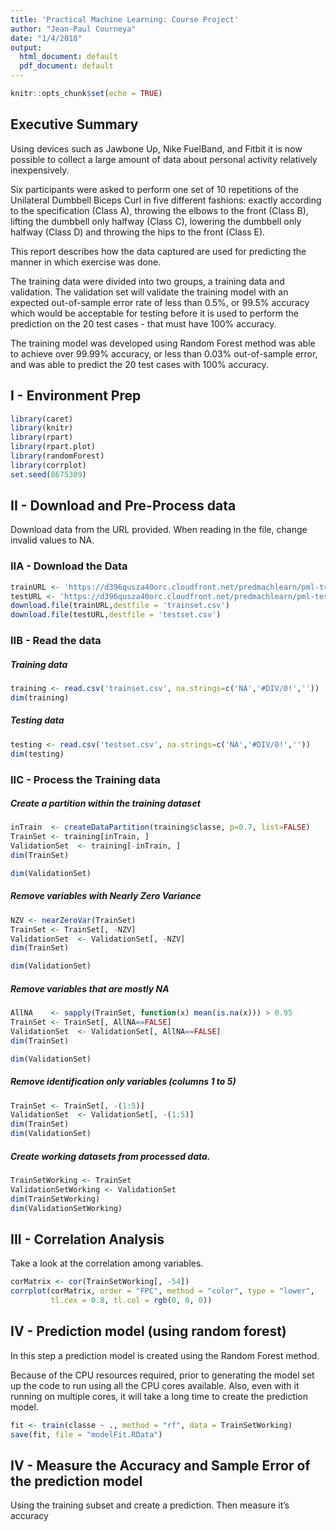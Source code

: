 ```yaml
---
title: 'Practical Machine Learning: Course Project'
author: "Jean-Paul Courneya"
date: "1/4/2018"
output:
  html_document: default
  pdf_document: default
---
```


```r
knitr::opts_chunk$set(echo = TRUE)
```
## Executive Summary
Using devices such as Jawbone Up, Nike FuelBand, and Fitbit it is now possible to collect a large amount of data about personal activity relatively inexpensively.

Six participants were asked to perform one set of 10 repetitions of the Unilateral Dumbbell Biceps Curl in five different fashions: exactly according to the specification (Class A), throwing the elbows to the front (Class B), lifting the dumbbell only halfway (Class C), lowering the dumbbell only halfway (Class D) and throwing the hips to the front (Class E).

This report describes how the data captured are used for predicting the manner in which exercise was done.

The training data were divided into two groups, a training data and validation. The validation set will validate the training model with an expected out-of-sample error rate of less than 0.5%, or 99.5% accuracy which would be acceptable for testing before it is used to perform the prediction on the 20 test cases - that must have 100% accuracy. 

The training model was developed using Random Forest method was able to achieve over 99.99% accuracy, or less than 0.03% out-of-sample error, and was able to predict the 20 test cases with 100% accuracy.

## I - Environment Prep

```r
library(caret)
library(knitr)
library(rpart)
library(rpart.plot)
library(randomForest)
library(corrplot)
set.seed(8675309)
```

## II - Download and Pre-Process data

Download data from the URL provided. When reading in the file, change invalid values to NA.

### IIA - Download the Data

```r
trainURL <- 'https://d396qusza40orc.cloudfront.net/predmachlearn/pml-training.csv'
testURL <- 'https://d396qusza40orc.cloudfront.net/predmachlearn/pml-testing.csv'
download.file(trainURL,destfile = 'trainset.csv')
download.file(testURL,destfile = 'testset.csv')
```

### IIB - Read the data

##### Training data
```r
training <- read.csv('trainset.csv', na.strings=c('NA','#DIV/0!',''))
dim(training)
```

##### Testing data
```r
testing <- read.csv('testset.csv', na.strings=c('NA','#DIV/0!',''))
dim(testing)
```

### IIC - Process the Training data

##### Create a partition within the training dataset 
```r
inTrain  <- createDataPartition(training$classe, p=0.7, list=FALSE)
TrainSet <- training[inTrain, ]
ValidationSet  <- training[-inTrain, ]
dim(TrainSet)
```

```r
dim(ValidationSet)
```

##### Remove variables with Nearly Zero Variance
```r

NZV <- nearZeroVar(TrainSet)
TrainSet <- TrainSet[, -NZV]
ValidationSet  <- ValidationSet[, -NZV]
dim(TrainSet)
```

```r
dim(ValidationSet)
```

##### Remove variables that are mostly NA
```r
AllNA    <- sapply(TrainSet, function(x) mean(is.na(x))) > 0.95
TrainSet <- TrainSet[, AllNA==FALSE]
ValidationSet  <- ValidationSet[, AllNA==FALSE]
dim(TrainSet)
```

```r
dim(ValidationSet)
```

##### Remove identification only variables (columns 1 to 5)
```r
TrainSet <- TrainSet[, -(1:5)]
ValidationSet  <- ValidationSet[, -(1:5)]
dim(TrainSet)
dim(ValidationSet)
```

##### Create working datasets from processed data.
```r
TrainSetWorking <- TrainSet
ValidationSetWorking <- ValidationSet
dim(TrainSetWorking)
dim(ValidationSetWorking)
```

## III - Correlation Analysis

Take a look at the correlation among variables.

```r
corMatrix <- cor(TrainSetWorking[, -54])
corrplot(corMatrix, order = "FPC", method = "color", type = "lower", 
         tl.cex = 0.8, tl.col = rgb(0, 0, 0))
```

## IV - Prediction model (using random forest)

In this step a prediction model is created using the Random Forest method.

Because of the CPU resources required, prior to generating the model set up the code to run using all the CPU cores available. Also, even with it running on multiple cores, it will take a long time to create the prediction model.

```r
fit <- train(classe ~ ., method = "rf", data = TrainSetWorking)
save(fit, file = "modelFit.RData")
```

## IV - Measure the Accuracy and Sample Error of the prediction model

Using the training subset and create a prediction. Then measure it’s accuracy